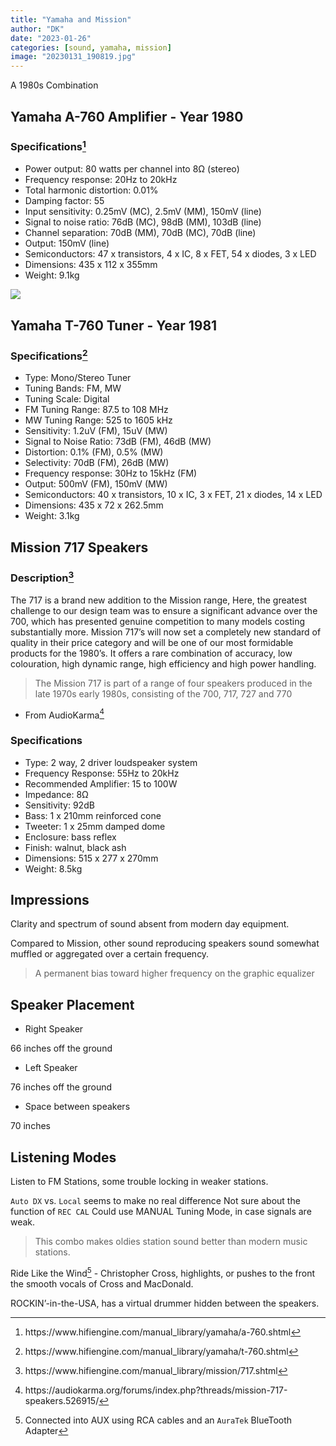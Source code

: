 ```yaml
---
title: "Yamaha and Mission"
author: "DK"
date: "2023-01-26"
categories: [sound, yamaha, mission]
image: "20230131_190819.jpg"
---
```


A 1980s Combination

## Yamaha A-760 Amplifier - Year 1980

### Specifications^[https://www.hifiengine.com/manual_library/yamaha/a-760.shtml]

- Power output: 80 watts per channel into 8Ω (stereo)
- Frequency response: 20Hz to 20kHz
- Total harmonic distortion: 0.01%
- Damping factor: 55
- Input sensitivity: 0.25mV (MC), 2.5mV (MM), 150mV (line)
- Signal to noise ratio: 76dB (MC), 98dB (MM), 103dB (line)
- Channel separation: 70dB (MM), 70dB (MC), 70dB (line)
- Output: 150mV (line)
- Semiconductors: 47 x transistors, 4 x IC, 8 x FET, 54 x diodes, 3 x LED
- Dimensions: 435 x 112 x 355mm
- Weight: 9.1kg

![](20230129_151233.jpg)

## Yamaha T-760 Tuner - Year 1981

### Specifications^[https://www.hifiengine.com/manual_library/yamaha/t-760.shtml]

- Type: Mono/Stereo Tuner
- Tuning Bands: FM, MW
- Tuning Scale: Digital
- FM Tuning Range: 87.5 to 108 MHz
- MW Tuning Range: 525 to 1605 kHz
- Sensitivity: 1.2uV (FM), 15uV (MW)
- Signal to Noise Ratio: 73dB (FM), 46dB (MW)
- Distortion: 0.1% (FM), 0.5% (MW)
- Selectivity: 70dB (FM), 26dB (MW)
- Frequency response: 30Hz to 15kHz (FM)
- Output: 500mV (FM), 150mV (MW)
- Semiconductors: 40 x transistors, 10 x IC, 3 x FET, 21 x diodes, 14 x LED
- Dimensions: 435 x 72 x 262.5mm
- Weight: 3.1kg

## Mission 717 Speakers

### Description^[https://www.hifiengine.com/manual_library/mission/717.shtml]
The 717 is a brand new addition to the Mission range, Here, the greatest challenge to our design team was to ensure a significant advance over the 700, which has presented genuine competition to many models costing substantially more.
Mission 717's will now set a completely new standard of quality in their price category and will be one of our most formidable products for the 1980's.
It offers a rare combination of accuracy, low colouration, high dynamic range, high efficiency and high power handling.

> The Mission 717 is part of a range of four speakers produced in the late 1970s early 1980s, consisting of the 700, 717, 727 and 770

- From AudioKarma^[https://audiokarma.org/forums/index.php?threads/mission-717-speakers.526915/]

### Specifications

- Type: 2 way, 2 driver loudspeaker system
- Frequency Response: 55Hz to 20kHz
- Recommended Amplifier: 15 to 100W
- Impedance: 8Ω
- Sensitivity: 92dB
- Bass: 1 x 210mm reinforced cone
- Tweeter: 1 x 25mm damped dome
- Enclosure: bass reflex
- Finish: walnut, black ash
- Dimensions: 515 x 277 x 270mm
- Weight: 8.5kg

## Impressions

Clarity and spectrum of sound absent from modern day equipment.

Compared to Mission, other sound reproducing speakers sound somewhat muffled or aggregated over a certain frequency.

>A permanent bias toward higher frequency on the graphic equalizer

## Speaker Placement

- Right Speaker

66 inches off the ground

- Left Speaker

76 inches off the ground

- Space between speakers

70 inches

## Listening Modes

Listen to FM Stations, some trouble locking in weaker stations.

`Auto DX` vs. `Local` seems to make no real difference
Not sure about the function of `REC CAL`
Could use MANUAL Tuning Mode, in case signals are weak.

> This combo makes oldies station sound better than modern music stations.

Ride Like the Wind^[Connected into AUX using RCA cables and an `AuraTek` BlueTooth Adapter] - Christopher Cross, highlights, or pushes to the front the smooth vocals of Cross and MacDonald.


ROCKIN'-in-the-USA, has a virtual drummer hidden between the speakers.